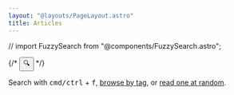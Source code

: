 ```yaml
---
layout: "@layouts/PageLayout.astro"
title: Articles
---
```


// import FuzzySearch from "@components/FuzzySearch.astro";

{/* <FuzzySearch>
    <button slot="search-button">🔍</button>
</FuzzySearch> */}

Search with <kbd>cmd/ctrl</kbd> + <kbd>f</kbd>, [browse by tag](/tags/), or
[read one at random](/fn/random).

<br />

<ArticleList />
